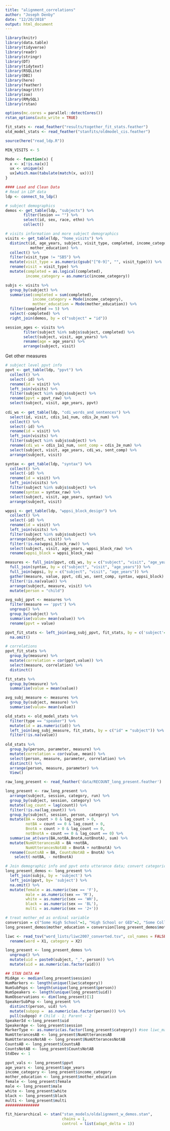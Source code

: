 ```yaml
---
title: "alignment_correlations"
author: "Joseph Denby"
date: "12/20/2018"
output: html_document
---
```


```r
library(knitr)
library(data.table)
library(tidyverse)
library(readr)
library(stringr)
library(DT)
library(tidytext)
library(RSQLite)
library(DBI)
library(here)
library(feather)
library(magrittr)
library(zoo)
library(RMySQL)
library(rstan)

options(mc.cores = parallel::detectCores())
rstan_options(auto_write = TRUE)
```

```r
fit_stats <- read_feather("results/together_fit_stats.feather")
old_model_stats <- read_feather("stanfits/oldmodel_cis.feather")
```

```r
source(here("read_ldp.R"))
```

```r
MIN_VISITS <- 5

Mode <- function(x) {
  x <- x[!is.na(x)]
  ux <- unique(x)
  ux[which.max(tabulate(match(x, ux)))]
}

#### Load and Clean Data
# Read in LDP data
ldp <- connect_to_ldp()

# subject demographics
demos <- get_table(ldp, "subjects") %>%
        filter(lesion == "") %>%
        select(id, sex, race, ethn) %>%
        collect()

# visits information and more subject demographics
visits <- get_table(ldp, "home_visits") %>%
  distinct(id, age_years, subject, visit_type, completed, income_category, 
           mother_education) %>%
  collect() %>%
  filter(visit_type != "SB5") %>%
  mutate(visit_type = as.numeric(gsub("[^0-9]", "", visit_type))) %>%
  rename(visit = visit_type) %>%
  mutate(completed = as.logical(completed),
         income_category = as.numeric(income_category))

subjs <- visits %>%
  group_by(subject) %>%
  summarise(completed = sum(completed),
            income_category = Mode(income_category),
            mother_education = Mode(mother_education)) %>%
  filter(completed >= 5) %>%
  select(-completed) %>%
  right_join(demos, by = c("subject" = "id"))

session_ages <- visits %>%
        filter(subject %in% subjs$subject, completed) %>%
        select(subject, visit, age_years) %>%
        rename(age = age_years) %>%
        arrange(subject, visit)
```

Get other measures
```r
# subject level ppvt info
ppvt <- get_table(ldp, "ppvt") %>%
  collect() %>%
  select(-id) %>%
  rename(id = visit) %>%
  left_join(visits) %>%
  filter(subject %in% subjs$subject) %>%
  rename(ppvt = ppvt_raw) %>%
  select(subject, visit, age_years, ppvt)
  
cdi_ws <- get_table(ldp, "cdi_words_and_sentences") %>%
  select(id, visit, cdis_1a1_num, cdis_2e_num) %>%
  collect() %>%
  select(-id) %>%
  rename(id = visit) %>%
  left_join(visits) %>%
  filter(subject %in% subjs$subject) %>%
  rename(cdi_ws = cdis_1a1_num, sent_comp = cdis_2e_num) %>%
  select(subject, visit, age_years, cdi_ws, sent_comp) %>%
  arrange(subject, visit)

syntax <- get_table(ldp, "syntax") %>%
  collect() %>%
  select(-id) %>%
  rename(id = visit) %>%
  left_join(visits) %>%
  filter(subject %in% subjs$subject) %>%
  rename(syntax = syntax_raw) %>%
  select(subject, visit, age_years, syntax) %>% 
  arrange(subject, visit)

wppsi <- get_table(ldp, "wppsi_block_design") %>%
  collect() %>%
  select(-id) %>%
  rename(id = visit) %>%
  left_join(visits) %>%
  filter(subject %in% subjs$subject) %>%
  arrange(subject, visit) %>%
  filter(!is.na(wppsi_block_raw)) %>%
  select(subject, visit, age_years, wppsi_block_raw) %>%
  rename(wppsi_block = wppsi_block_raw)

measures <- full_join(ppvt, cdi_ws, by = c("subject", "visit", "age_years")) %>%
  full_join(syntax, by = c("subject", "visit", "age_years")) %>%
  full_join(wppsi, by = c("subject", "visit", "age_years")) %>%
  gather(measure, value, ppvt, cdi_ws, sent_comp, syntax, wppsi_block) %>%
  filter(!is.na(value)) %>%
  arrange(subject, measure, visit) %>%
  mutate(person = "child")

```

```r
avg_subj_ppvt <- measures %>% 
  filter(measure == 'ppvt') %>%
  ungroup() %>% 
  group_by(subject) %>% 
  summarise(value= mean(value)) %>% 
  rename(ppvt = value)

ppvt_fit_stats <- left_join(avg_subj_ppvt, fit_stats, by = c('subject'='subj')) %>% 
  na.omit()

# correlations
ppvt_fit_stats %>% 
  group_by(measure) %>% 
  mutate(correlation = cor(ppvt,value)) %>% 
  select(measure, correlation) %>% 
  distinct()
```

```r
fit_stats %>% 
  group_by(measure) %>% 
  summarise(value = mean(value))
```

```r
avg_subj_measure <- measures %>% 
  group_by(subject, measure) %>% 
  summarise(value= mean(value)) 

old_stats <- old_model_stats %>%
  filter(type == "speaker") %>%
  mutate(id = as.numeric(id)) %>%
  left_join(avg_subj_measure, fit_stats, by = c("id" = "subject")) %>%
  filter(!is.na(value))
  
old_stats %>% 
  group_by(person, parameter, measure) %>% 
  mutate(correlation = cor(value, mean)) %>% 
  select(person, measure, parameter, correlation) %>% 
  distinct() %>%
  arrange(person, measure, parameter) %>%
  View()

```


```r

raw_long_present <- read_feather('data/RECOUNT_long_present.feather')

long_present <- raw_long_present %>% 
  arrange(subject, session, category, run) %>%
  group_by(subject, session, category) %>%
  mutate(lag_count = lag(count)) %>%
  filter(!is.na(lag_count)) %>%
  group_by(subject, session, person, category) %>%
  mutate(BA = count > 0 & lag_count > 0,
         notBA = count == 0 & lag_count > 0,
         BnotA = count > 0 & lag_count == 0,
         notBnotA = count == 0 & lag_count == 0) %>%
  summarise_at(vars(BA,notBA,BnotA,notBnotA), sum) %>%
  mutate(NumUtterancesAB = BA +notBA, 
         NumUtterancesNotAB = BnotA + notBnotA) %>%
  rename(CountsAB = BA, CountsNotAB = BnotA) %>%
    select(-notBA, - notBnotA)

# Join demographic info and ppvt onto utterance data; convert categorical info to binary
long_present_demos <- long_present %>% 
  left_join(subjs, by = 'subject') %>% 
  left_join(ppvt, by= 'subject') %>% 
  na.omit() %>% 
  mutate(female = as.numeric(sex == 'F'),
         male = as.numeric(sex == 'M'),
         white = as.numeric(sex == 'WH'),
         black = as.numeric(sex == 'BL'),
         multi = as.numeric(sex == '2+'))

# treat mother_ed as ordinal variable
conversion = c("Some High School"=1, "High School or GED"=2, "Some College or Trade School"=3, "Bachelor's Degree"=4, "Advanced Degree"=5)
long_present_demos$mother_education = conversion[long_present_demos$mother_education]

liwc <- read_tsv("word_lists/liwc2007_converted.tsv", col_names = FALSE) %>%
  rename(word = X1, category = X2)

long_present <- long_present_demos %>%
  ungroup() %>%
  mutate(uid = paste0(subject, "_", person)) %>%
  mutate(uid = as.numeric(as.factor(uid)))

## STAN DATA ##
MidAge <- median(long_present$session)
NumMarkers <- length(unique(liwc$category))
NumSubPops <- length(unique(long_present$person))
NumSpeakers <- length(unique(long_present$uid))
NumObservations <- dim(long_present)[1]
SpeakerSubPop <- long_present %>% 
  distinct(person, uid) %>%
  mutate(subpop =  as.numeric(as.factor(person))) %>%
  pull(subpop) # Child - 1; Parent - 2
SpeakerId <-long_present$uid
SpeakerAge <- long_present$session
MarkerType <- as.numeric(as.factor(long_present$category)) #see liwc_markers
NumUtterancesAB <- long_present$NumUtterancesAB
NumUtterancesNotAB <- long_present$NumUtterancesNotAB
CountsAB <- long_present$CountsAB
CountsNotAB <- long_present$CountsNotAB
StdDev <- 1

ppvt_vals <- long_present$ppvt
age_years <- long_present$age_years
income_category <- long_present$income_category
mother_education <- long_present$mother_education
female <- long_present$female
male <- long_present$male
white <- long_present$white
black <- long_present$black
multi <- long_present$multi
###############

fit_hierarchical <- stan("stan_models/oldalignment_w_demos.stan", 
                         chains = 1,
                         control = list(adapt_delta = 1))
```

